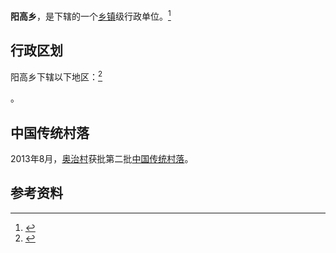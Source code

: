 {{中国乡级行政区|14/04/25/203/000}}

'''阳高乡'''，是{{PRC admin/fullname|14/04/25/203/000|3}}下辖的一个[[乡镇|乡镇]]级行政单位。<ref>{{PRC admin/ref sgc|{{PRC admin/parent|14/04/25/203/000}}}}</ref>

== 行政区划 ==

阳高乡下辖以下地区：<ref>{{PRC admin/ref sgc|14/04/25/203/000}}</ref>

{{PRC admin/children|14/04/25/203/000}}。

==中国传统村落==
2013年8月，[[奥治村|奥治村]]获批第二批[[中国传统村落|中国传统村落]]。

== 参考资料 ==
{{reflist}}

{{行政区划小作品}}
{{PRC admin/navcat|14/04/25/203/000}}